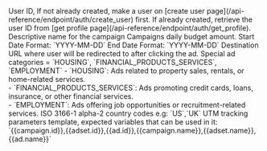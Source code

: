 <ParamField body="userId" type="string" required>
	User ID, If not already created, make a user on [create user
	page](/api-reference/endpoint/auth/create_user) first. If already created,
	retrieve the user ID from [get profile
	page](/api-reference/endpoint/auth/get_profile).
</ParamField>

<ParamField body="campaignName" type="string" required>
	Descriptive name for the campaign
</ParamField>

<ParamField body="budget" type="number" required>
	Campaigns daily budget amount.
</ParamField>

<ParamField body="startDate" type="string">
	Start Date Format: `YYYY-MM-DD`
</ParamField>

<ParamField body="endDate" type="string">
	End Date Format: `YYYY-MM-DD`
</ParamField>

<ParamField body="url" type="string" required>
	Destination URL where user will be redirected to after clicking the ad.
</ParamField>

<ParamField body="specialAdCategories" type="string[]">
	Special ad categories = `HOUSING`, `FINANCIAL_PRODUCTS_SERVICES`,
	`EMPLOYMENT`
	<Note>
		- `HOUSING`: Ads related to property sales, rentals, or home-related
		services. <br />
		- `FINANCIAL_PRODUCTS_SERVICES`: Ads promoting credit cards, loans, insurance,
		or other financial services.
		<br /> - `EMPLOYMENT`: Ads offering job opportunities or
		recruitment-related services.
	</Note>
</ParamField>

<ParamField body="specialAdCountries" type="string[]">
	ISO 3166-1 alpha-2 country codes e.g: `US`,`UK`
</ParamField>

<ParamField body="utmParams" type="string">
	UTM tracking parameters template, expected variables that can be used in it: `{{campaign.id}},{{adset.id}},{{ad.id}},{{campaign.name}},{{adset.name}},{{ad.name}}`
</ParamField>
